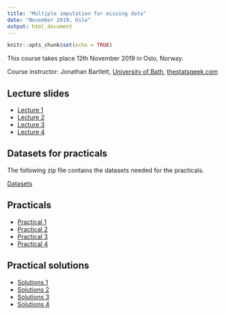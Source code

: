 ```yaml
---
title: "Multiple imputation for missing data"
date: "November 2019, Oslo"
output: html_document
---
```


```r
knitr::opts_chunk$set(echo = TRUE)
```

This course takes place 12th November 2019 in Oslo, Norway.

Course instructor: Jonathan Bartlett, [University of Bath](http://www.bath.ac.uk), [thestatsgeek.com](https://thestatsgeek.com)

## Lecture slides

* [Lecture 1](Lectures/lecture1.pdf)
* [Lecture 2](Lectures/lecture2.pdf)
* [Lecture 3](Lectures/lecture3.pdf)
* [Lecture 4](Lectures/lecture4.pdf)

## Datasets for practicals
The following zip file contains the datasets needed for the practicals.

[Datasets](datasets.zip)

## Practicals

* [Practical 1](practical1stata.html)
* [Practical 2](practical2stata.html)
* [Practical 3](practical3stata.html)
* [Practical 4](practical4stata.html)

## Practical solutions
* [Solutions 1](solution1stata.html)
* [Solutions 2](solution2stata.html)
* [Solutions 3](solution3stata.html)
* [Solutions 4](solution4stata.html)
